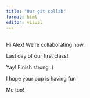 ```yaml
---
title: "Our git collab"
format: html
editor: visual
---
```


## 

Hi Alex! We're collaborating now.

Last day of our first class!

Yay! Finish strong :)

I hope your pup is having fun

Me too!

